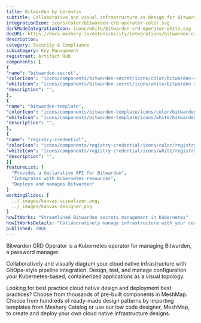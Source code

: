 ```yaml
---
title: Bitwarden by Lerentis
subtitle: Collaborative and visual infrastructure as design for Bitwarden by Lerentis
integrationIcon: icons/color/bitwarden-crd-operator-color.svg
darkModeIntegrationIcon: icons/white/bitwarden-crd-operator-white.svg
docURL: https://docs.meshery.io/extensibility/integrations/bitwarden-crd-operator
description: 
category: Security & Compliance
subcategory: Key Management
registrant: Artifact Hub
components: [
{
"name": "bitwarden-secret",
"colorIcon": "icons/components/bitwarden-secret/icons/color/bitwarden-secret-color.svg",
"whiteIcon": "icons/components/bitwarden-secret/icons/white/bitwarden-secret-white.svg",
"description": "",
},
{
"name": "bitwarden-template",
"colorIcon": "icons/components/bitwarden-template/icons/color/bitwarden-template-color.svg",
"whiteIcon": "icons/components/bitwarden-template/icons/white/bitwarden-template-white.svg",
"description": "",
},
{
"name": "registry-credential",
"colorIcon": "icons/components/registry-credential/icons/color/registry-credential-color.svg",
"whiteIcon": "icons/components/registry-credential/icons/white/registry-credential-white.svg",
"description": "",
}]
featureList: [
  "Provides a declarative API for Bitwarden",
  "Integrates with Kubernetes resources",
  "Deploys and manages Bitwarden"
]
workingSlides: [
  ../_images/kanvas-visualizer.png,
  ../_images/kanvas-designer.png
]
howItWorks: "Streamlined Bitwarden secrets management in Kubernetes"
howItWorksDetails: "Collaboratively manage infrastructure with your coworkers synchronously sharing the same designs."
published: TRUE
---
```

<p>
Bitwarden CRD Operator is a Kubernetes operator for managing Bitwarden, a password manager.
</p>
<p>
    Collaboratively and visually diagram your cloud native infrastructure with GitOps-style pipeline integration. Design, test, and manage configuration your Kubernetes-based, containerized applications as a visual topology.
</p>
<p>
    Looking for best practice cloud native design and deployment best practices? Choose from thousands of pre-built components in MeshMap. Choose from hundreds of ready-made design patterns by importing templates from Meshery Catalog or use our low code designer, MeshMap, to create and deploy your own cloud native infrastructure designs.
</p>
